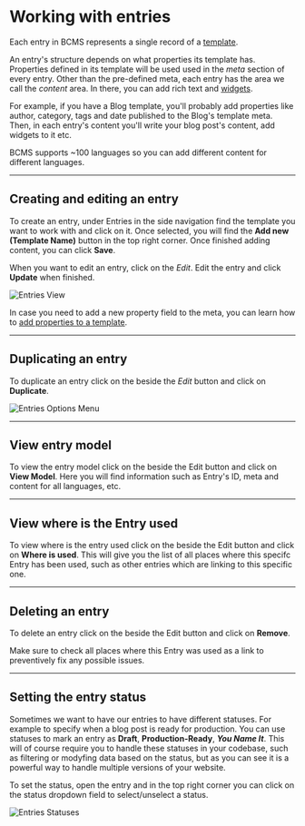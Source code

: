 
# Working with entries

Each entry in BCMS represents a single record of a [template](/inside-bcms/templates).

An entry's structure depends on what properties its template has. Properties defined in its template will be used used in the *meta* section of every entry.
Other than the pre-defined meta, each entry has the area we call the *content* area. In there, you can add rich text and [widgets](/inside-bcms/widgets).

For example, if you have a Blog template, you'll probably add properties like author, category, tags and date published to the Blog's template meta. Then, in each entry's content you'll write your blog post's content, add widgets to it etc.

<Note>
  BCMS supports ~100 languages so you can add different content for different languages.
</Note>

---

## Creating and editing an entry

To create an entry, under Entries in the side navigation find the template you want to work with and click on it. Once selected, you will find the **Add new (Template Name)** button in the top right corner. Once finished adding content, you can click **Save**.

When you want to edit an entry, click on the *Edit*. Edit the entry and click **Update** when finished.

<Image
  src={entriesEntries}
  alt="Entries View"
  className="w-full h-auto"
  unoptimized
/>

In case you need to add a new property field to the meta, you can learn how to [add properties to a template](/inside-bcms/templates#adding-properties-to-a-template).

---

## Duplicating an entry

To duplicate an entry click on the <ThreeDots /> beside the *Edit* button and click on **Duplicate**.

<Image
  src={entriesOptionsMenu}
  alt="Entries Options Menu"
  className="w-auto h-auto"
  unoptimized
/>

---

## View entry model

To view the entry model click on the <ThreeDots /> beside the Edit button and click on **View Model**. Here you will find information such as Entry's ID, meta and content for all languages, etc.

---

## View where is the Entry used

To view where is the entry used click on the <ThreeDots /> beside the Edit button and click on **Where is used**. This will give you the list of all places where this specifc Entry has been used, such as other entries which are linking to this specific one.

---

## Deleting an entry

To delete an entry click on the <ThreeDots /> beside the Edit button and click on **Remove**.

<Note>
  Make sure to check all places where this Entry was used as a link to preventively fix any possible issues.
</Note>

---

## Setting the entry status

Sometimes we want to have our entries to have different statuses. For example to specify when a blog post is ready for production. You can use statuses to mark an entry as **Draft**, **Production-Ready**, ***You Name It***. This will of course require you to handle these statuses in your codebase, such as filtering or modyfing data based on the status, but as you can see it is a powerful way to handle multiple versions of your website.

To set the status, open the entry and in the top right corner you can click on the status dropdown field to select/unselect a status.

<Image
  src={entriesStatus}
  alt="Entries Statuses"
  className="w-auto h-auto"
  unoptimized
/>
